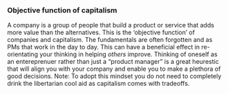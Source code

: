 
### Objective function of capitalism
A company is a group of people that build a product or service that adds more value than the alternatives.  This is the 'objective function' of companies and capitalism. The fundamentals are often forgotten and as PMs that work in the day to day. This can have a beneficial effect in re-orientating your thinking in helping *others* improve. Thinking of oneself as an entereprenuer rather than just a "product manager" is a great heurestic that will align you with your company and enable you to make a plethora of good decisions. Note: To adopt this mindset you do not need to completely drink the libertarian cool aid as capitalism comes with tradeoffs.    
